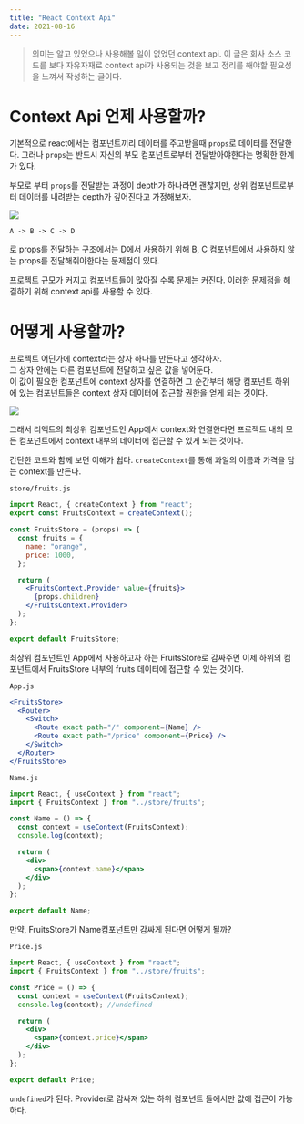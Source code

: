 ```yaml
---
title: "React Context Api"
date: 2021-08-16
---
```


> 의미는 알고 있었으나 사용해볼 일이 없었던 context api. 이 글은 회사 소스 코드를 보다 자유자재로 context api가 사용되는 것을 보고 정리를 해야할 필요성을 느껴서 작성하는 글이다.

# Context Api 언제 사용할까?

기본적으로 react에서는 컴포넌트끼리 데이터를 주고받을때 `props`로 데이터를 전달한다. 그러나 `props`는 반드시 자신의 부모 컴포넌트로부터 전달받아야한다는 명확한 한계가 있다.

부모로 부터 `props`를 전달받는 과정이 depth가 하나라면 괜찮지만, 상위 컴포넌트로부터 데이터를 내려받는 depth가 깊어진다고 가정해보자.

![](https://media.vlpt.us/images/nsunny0908/post/395df89c-379b-4c9d-bd85-586b6cd76480/%E1%84%8C%E1%85%A6%E1%84%86%E1%85%A9%E1%86%A8_%E1%84%8B%E1%85%A5%E1%86%B9%E1%84%82%E1%85%B3%E1%86%AB_%E1%84%8B%E1%85%A1%E1%84%90%E1%85%B3%E1%84%8B%E1%85%AF%E1%84%8F%E1%85%B3.png)

`A -> B -> C -> D`

로 props를 전달하는 구조에서는 D에서 사용하기 위해 B, C 컴포넌트에서 사용하지 않는 props를 전달해줘야한다는 문제점이 있다.

프로젝트 규모가 커지고 컴포넌트들이 많아질 수록 문제는 커진다. 이러한 문제점을 해결하기 위해 context api를 사용할 수 있다.

# 어떻게 사용할까?

프로젝트 어딘가에 context라는 상자 하나를 만든다고 생각하자.  
그 상자 안에는 다른 컴포넌트에 전달하고 싶은 값을 넣어둔다.  
이 값이 필요한 컴포넌트에 context 상자를 연결하면 그 순간부터 해당 컴포넌트 하위에 있는 컴포넌트들은 context 상자 데이터에 접근할 권한을 얻게 되는 것이다.

![](https://media.vlpt.us/images/nsunny0908/post/33b1b48c-b6f6-464e-b525-3f9a33682711/%E1%84%8C%E1%85%A6%E1%84%86%E1%85%A9%E1%86%A8_%E1%84%8B%E1%85%A5%E1%86%B9%E1%84%82%E1%85%B3%E1%86%AB_%E1%84%8B%E1%85%A1%E1%84%90%E1%85%B3%E1%84%8B%E1%85%AF%E1%84%8F%E1%85%B3%202.png)

그래서 리액트의 최상위 컴포넌트인 App에서 context와 연결한다면 프로젝트 내의 모든 컴포넌트에서 context 내부의 데이터에 접근할 수 있게 되는 것이다.

간단한 코드와 함께 보면 이해가 쉽다.
`createContext`를 통해 과일의 이름과 가격을 담는 context를 만든다.

`store/fruits.js`

```jsx
import React, { createContext } from "react";
export const FruitsContext = createContext();

const FruitsStore = (props) => {
  const fruits = {
    name: "orange",
    price: 1000,
  };

  return (
    <FruitsContext.Provider value={fruits}>
      {props.children}
    </FruitsContext.Provider>
  );
};

export default FruitsStore;
```

최상위 컴포넌트인 App에서 사용하고자 하는 FruitsStore로 감싸주면 이제 하위의 컴포넌트에서 FruitsStore 내부의 fruits 데이터에 접근할 수 있는 것이다.

`App.js`

```jsx
<FruitsStore>
  <Router>
    <Switch>
      <Route exact path="/" component={Name} />
      <Route exact path="/price" component={Price} />
    </Switch>
  </Router>
</FruitsStore>
```

`Name.js`

```jsx
import React, { useContext } from "react";
import { FruitsContext } from "../store/fruits";

const Name = () => {
  const context = useContext(FruitsContext);
  console.log(context);

  return (
    <div>
      <span>{context.name}</span>
    </div>
  );
};

export default Name;
```

만약, FruitsStore가 Name컴포넌트만 감싸게 된다면 어떻게 될까?

`Price.js`

```jsx
import React, { useContext } from "react";
import { FruitsContext } from "../store/fruits";

const Price = () => {
  const context = useContext(FruitsContext);
  console.log(context); //undefined

  return (
    <div>
      <span>{context.price}</span>
    </div>
  );
};

export default Price;
```

`undefined`가 된다.
Provider로 감싸져 있는 하위 컴포넌트 들에서만 값에 접근이 가능하다.
